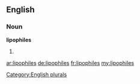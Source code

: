 ==English==

===Noun===
'''lipophiles'''

# {{plural of|lipophile}}

[[Category:English plurals]]

[[ar:lipophiles]]
[[de:lipophiles]]
[[fr:lipophiles]]
[[my:lipophiles]]